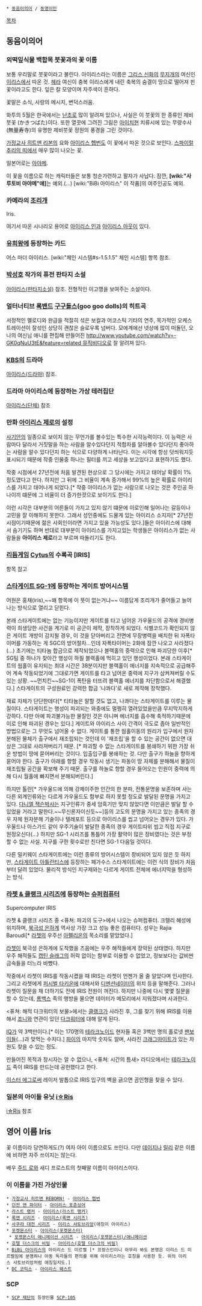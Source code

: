  * [[동음이의어]] / [[동명이인]]

[[목차]]
== 동음이의어 ==
=== 외떡잎식물 백합목 붓꽃과의 꽃 이름 ===
보통 우리말로 붓꽃이라고 불린다. 아이리스라는 이름은 [[그리스 신화]]의 [[무지개]]의 여신인 [[이리스]]에서 따온 것. [[헤라]] 여신이 충복 이리스에게 내린 축복의 숨결이 땅으로 떨어져 핀 꽃이라고도 한다. 잎은 칼 모양이며 자주색이 흔하다.

꽃말은 소식, 사랑의 메시지, 변덕스러움.

화투의 5월은 한국에서는 [[난초]]로 많이 알려져 있으나, 사실은 이 붓꽃의 한 종류인 제비붓꽃 (かきつばた)이다. 또한 열끗에 그려진 그림은 [[아이치]]현 치류시에 있는 무량수사(無量寿寺)의 유명한 제비붓꽃 정원의 풍경을 그린 것이다.

[[가정교사 히트맨 리본]]의 요화 [[아이리스 헵번]]도 이 꽃에서 따온 것으로 보인다. [[스파이럴 추리의 띠]]에서 매우 많이 나오는 꽃.

일본어로는 [[아야메]].

이 꽃을 이름으로 하는 캐릭터들은 보통 청순가련하고 팔자가 사납다. 잠깐, '''[wiki:"사루토비 아야메"얘]'''는 예외.(…) [wiki:"BiBi 아이리스" 이 작품]의 여주인공도 예외.

=== 카메라의 [[조리개]] ===
Iris.

여기서 따온 시나리오 용어로 [[아이리스 인]]과 [[아이리스 아웃]]이 있다.
=== [[유희왕]]에 등장하는 카드 ===
어스 마더 아이리스. [wiki:"체인 시스템#s-1.5.1.5" 체인 시스템] 항목 참조.


=== [[박성호]] 작가의 퓨전 판타지 소설 ===
[[아이리스(판타지소설)]] 참조. 전형적인 이고깽을 보여주는 소설이다.

=== 얼터너티브 [[록밴드]] [[구구돌스]](goo goo dolls)의 히트곡 ===
서정적인 멜로디와 완급을 적절히 섞은 보컬과 어코스틱 기타의 연주, 목가적인 오케스트레이션이 잘섞인 상당히 괜찮은 슬로우록 넘버다.
모에계에선  넷상에 많이 떠돌던, 오 나의 여신님 애니를 편집해 만들어진 [[http://www.youtube.com/watch?v=-GK0qNuU3tE&feature=related 뮤직비디오]]로 잘 알려져 있다.

=== [[KBS]]의 드라마 ===
[[아이리스(드라마)]] 참조. 

=== 드라마 아이리스에 등장하는 가상 테러집단 === 
[[아이리스(단체)]] 참조

=== 만화 [[아이리스 제로]]의 설정 ===
[[사기안]]의 일종으로 보이지 않는 무언가를 볼수있는 특수한 시각능력이다. 이 능력은 사람마다 달라서 거짓말을 하는 사람을 알수있다던지 적합자를 알아볼수 있다던지 좋아하는 사람을 알수 있다던지 하는 식으로 다양하게 나타난다. 이는 시각에 항상 덧씌워지듯 표시되기 때문에 작중 인물중 하나는 필터를 끼고 세상을 보고있다고 표현하기도 했다.

작중 시점에서 27년전에 처음 발견된 현상으로 그 당시에는 가지고 태어날 확률이 1%정도였다고 한다. 하지만 그 뒤에 그 비율이 계속 증가해서 99%의 높은 확률로 아이리스를 가지고 태어나게 되었다.[* 작중 아이리스가 없는 사람으로 나오는 것은 주인공 하나이끼 떄문에 그 비율이 더 증가한것으로 보이기도 한다.]

이런 시각은 대부분의 어른들이 가지고 있지 않기 떄문에 이로인해 일어나는 갈등이나 고민을 잘 이해하지 못한다. 그래서 성인중에도 드물게 있는 아이리스 소지자[* 27년전 시점이기때문에 젊은 사회인이라면 가지고 있을 가능성도 있다.]들은 아이리스에 대해서 숨기기도 하며 반대로 대부분이 아이리스를 가지고있는 학생들은 아이리스가 없는 사람들을 '''아이리스 제로'''라고 부르며 따돌리기도 한다.

=== [[리듬게임]] [[Cytus]]의 수록곡 [IRIS] ===
항목 참고

=== [[스타게이트 SG-1]]에 등장하는 게이트 방어시스템 ===
어원은 홍채(iris),~~왜 항목에 이 뜻이 없는거냐~~ 이름답게 조리개가 줄어들고 늘어나는 방식으로 열리고 닫힌다. 

본래 스타게이트에는 없는 기능이지만 게이트를 타고 넘어온 가우울드의 공격에 경비병력이 희생당한 사건을 계기로 미 공군이 제작, 장착하게 되었다. 식별코드가 확인되지 않은 게이트 개방이 감지될 경우, 이 것을 닫아버리고 전면에 무장병력을 배치한 뒤 자폭타이머를 가동하는 게 SGC의 방어절차...인데 자폭타이머는 2화에 잠깐 나오고 사라졌다(...)
초기에는 티타늄 합금으로 제작되었으나 블랙홀의 중력으로 인해 파괴당한 이후[* SG팀 중 하나가 찾아간 행성이 하필 블랙홀에 먹히고 있던 행성이었다. 본래 스타게이트의 웜홀이 유지되는 최대 시간은 38분이지만 블랙홀이 에너지를 지속적으로 공급해주어 계속 작동되었기에 그대로가면 게이트를 타고 넘어온 중력에 지구가 삼켜져버릴 수도 있는 상황. ~~먼치킨~~SG-1이 폭탄을 터뜨려 블랙홀 에너지를 차단함으로서 해결했다.] 스타게이트의 구성원료인 강력한 합금 '나콰다'로 새로 제작해 장착했다.

재료 자체가 단단한데다[* 티타늄은 말할 것도 없고, 나콰다는 스타게이트를 이루는 물질이다. 스타게이트는 행성이 파괴되는 와중에도 멀쩡히 열려있었을만큼 무지막지하게 강하다. 다만 아예 파괴불가능한 물질인 것은 아니며 에너지를 흡수해 축적하기때문에 이로 인해 파괴된 경우는 있다.] 게이트와 아이리스 사이 간격이 극도로 좁아 일반적인 방법으로는 그 무엇도 넘어올 수 없다. 게이트를 통한 웜홀이동의 원리가 입구에서 원자분해된 물체가 출구에서 재조립되는 것인데 이 '재조립'을 할 수 있는 공간이 없으면 대상은 그대로 사라져버리기 때문. [* 파괴할 수 없는 스타게이트를 봉쇄하기 위한 가장 쉬운 방법이 땅에 묻어버리는 것이다. 입출입구를 봉쇄하는 것. 다만 출구가 하늘을 향하게 묻어야 한다. 출구가 아래를 향할 경우 작동시 생기는 파동이 땅 자체를 분해해서 물질이 재조립될 공간을 확보해 주기 때문. 출구를 하늘로 향할 경우 들어오는 인원이 중력에 의해 다시 월홀에 빠지면서 분해되버린다.] 

하지만 톨란[* 가우울드에 의해 강제이주한 인간의 한 분파, 전통문명을 보존하며 사는 다른 외계인류와는 다르게 가우울드도 함부로 하지 못할 정도로 발달된 문명을 가지고 있다. [[다니엘 잭슨]]박사는 지구인류가 중세 암흑기만 맞지 않았다면 이만큼은 발달 할 수 있었을 거라고 말한다.~~무신론자이신듯~~]등의 고도의 문명을 가지고 있는 종족의 경우 자체 원자분해 기술이나 텔레포트 등으로 아이리스를 씹고 넘어오는 경우가 있다. 가우울드나 아스가드 같이 우주기술이 발달한 종족의 경우 게이트따위 씹고 직접 지구로 원정오신다(...) 하지만 SG-1 시리즈를 통틀어 가장 활약이 많은 장비였다는 것은 부정할 수 없는 사실. 지구를 구한 횟수로만 친다면 SG-1 다음일 것이다.

다른 밀키웨이 스타게이트에는 이런 종류의 방어시스템이 장비되어 있지 않은 듯 하지만, [[스타게이트 아틀란티스]]에 등장하는 페가수스 스타게이트에는 이런 식의 장비가 처음부터 달려 있었다. 물리적 방식인 지구제와는 다르게 게이트 전체에 에너지막을 형성하는 방식.

=== [[라쳇 & 클랭크 시리즈]]에 등장하는 [[슈퍼컴퓨터]] ===
Supercomputer IRIS

라쳇 & 클랭크 시리즈 중 <퓨쳐: 파괴의 도구>에서 나오는 슈퍼컴퓨터. 크렐리 혜성에 위치하며, [[북극성 은하계]] 역사상 가장 크고 성능 좋은 컴퓨터다. 성우는 Rajia Baroudi[* [[라쳇]]의 우주선 [[아펠리온]]의 목소리를 맡았었다.]

[[라쳇]]이 북극성 은하계에 도착했을 즈음에는 우주 해적들에게 장악된 상태였다. 하지만 우주 해적들도 [[캡틴 슬래그]]의 허락 없이는 함부로 이용할 수 없었고, 정보보다는 값비싼 금속들을 터느라 바빴다.

작중에서 라쳇이 IRIS를 작동시켰을 때 IRIS는 라쳇이 언젠가 올 줄 알았다며 인사한다. 그리고 라쳇에게 [[퍼시벌 타키온]]에 대해서와 [[디멘션네이터]]의 위치 등을 말해준다. 그러나 라쳇이 질문을 채 더하기도 전에 IRIS 전원이 꺼진다. 하지만 나중에 다시 몇몇 질문을 할 수 있는데, [[롬백스]] 족의 행방을 물으면 데이터가 메모리에서 지워졌다며 사과한다.

<퓨쳐: 해적 다크워터의 보물>에서는 [[클랭크]]가 사라진 후, 그를 찾기 위해 IRIS를 이용해서 [[조니]]와 연관이 있던 [[다크워터]]에 대해 알게 된다.

[[IQ]]가 약 3백만이다.[* 이는 170명의 [[테라크노이드]] 현자들 혹은 3백만 명의 홀로넷 [[팬보이]]들(…)과 맞먹는 수치다.] [[파이]]의 마지막 숫자도 알며, 사라진 [[크래그마이트]]가 있는 차원도 찾을 수 있는 정도.

만들어진 목적과 창시자는 알 수 없으나, <퓨쳐: 시간의 틈새> 라디오에서는 [[테라크노이드]] 족이 IRIS를 만드는데 공헌했다고 한다.

[[이스터 에그]]로써 레이저 발톱으로 IRIS 입구의 벽을 긁으면 곰인형을 찾을 수 있다.

=== 일본의 아이돌 유닛 [[i☆Ris]] ===

[[i☆Ris]] 참조

== 영어 이름 Iris ==
꽃 이름이라 당연하게도(?) 여자 아이 이름으로도 쓰인다. 다만 [[데이지]]나 [[릴리]] 같은 이름에 비하면 자주 쓰이지는 않는다.

배우 [[주드 로]]와 새디 프로스트의 첫째딸 이름이 아이리스이다.

=== 이 이름을 가진 가상인물 ===
 * [[가정교사 히트맨 REBORN!]] - [[아이리스 헵번]]
 * [[던전 앤 파이터]] - [[아이리스 포춘싱어]]
 * [[라스트 랭커]] - [[아이리스(라스트 랭커)]]
 * [[록맨 시리즈]] - [[아이리스(록맨 시리즈)]]
 * [[사쿠라 대전 시리즈]] - [[이리스 샤토브리앙]](애칭이 아이리스)
 * [[포켓몬스터]] - [[아이리스(포켓몬스터)]]
  * [[포켓몬스터 애니메이션 시리즈]] - [[아이리스(포켓몬스터)/애니메이션]]
 * [[호텔 더스크의 비밀]] - [[아이리스(호텔 더스크의 비밀)]]
 * [[BiBi 아이리스]]의 아이리스 드 미르벨 [* 프랑스인이니 아무리 봐도 본명은 이리스 드 미르벨임에 분명하나 아동 독자들의 편의를 위해 아이리스라는 호칭을 사용한 듯. 위의 이리스 샤토브리앙처럼 애칭일지도.]
 * [[DC 코믹스]] - [[아이리스 웨스트]]

=== SCP ===
 * [[SCP 재단]]의 등장인물 [[SCP-105]]
 
